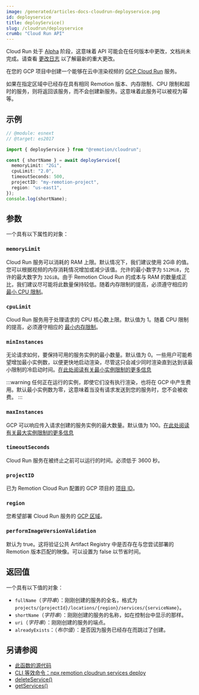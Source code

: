 ```yaml
---
image: /generated/articles-docs-cloudrun-deployservice.png
id: deployservice
title: deployService()
slug: /cloudrun/deployservice
crumb: "Cloud Run API"
---
```


<ExperimentalBadge>
<p>Cloud Run 处于 <a href="/docs/cloudrun-alpha">Alpha</a> 阶段，这意味着 API 可能会在任何版本中更改，文档尚未完成。请查看 <a href="https://remotion.dev/changelog">更改日志</a> 以了解最新的重大更改。</p>
</ExperimentalBadge>

在您的 GCP 项目中创建一个能够在云中渲染视频的 [GCP Cloud Run](https://cloud.google.com/run) 服务。

如果在指定区域中已经存在具有相同 Remotion 版本、内存限制、CPU 限制和超时的服务，则将返回该服务，而不会创建新服务。这意味着此服务可以被视为幂等。

## 示例

```ts twoslash
// @module: esnext
// @target: es2017

import { deployService } from "@remotion/cloudrun";

const { shortName } = await deployService({
  memoryLimit: "2Gi",
  cpuLimit: "2.0",
  timeoutSeconds: 500,
  projectID: "my-remotion-project",
  region: "us-east1",
});
console.log(shortName);
```

## 参数

一个具有以下属性的对象：

### `memoryLimit`

Cloud Run 服务可以消耗的 RAM 上限。默认情况下，我们建议使用 2GiB 的值。您可以根据视频的内存消耗情况增加或减少该值。允许的最小数字为 `512MiB`，允许的最大数字为 `32GiB`。由于 Remotion Cloud Run 的成本与 RAM 的数量成正比，我们建议尽可能将此数量保持较低。随着内存限制的提高，必须遵守相应的 [最小 CPU 限制](https://cloud.google.com/run/docs/configuring/memory-limits#cpu-minimum)。

### `cpuLimit`

Cloud Run 服务用于处理请求的 CPU 核心数上限。默认值为 1。随着 CPU 限制的提高，必须遵守相应的 [最小内存限制](https://cloud.google.com/run/docs/configuring/cpu#setting)。

### `minInstances`

无论请求如何，要保持可用的服务实例的最小数量。默认值为 0。一些用户可能希望增加最小实例数，以便更快地启动渲染，尽管这只会减少同时渲染直到达到该最小限制的冷启动时间。[在此处阅读有关最小实例限制的更多信息](/docs/cloudrun/instancecount#minimum-instance-count) 


:::warning
任何正在运行的实例，即使它们没有执行渲染，也将在 GCP 中产生费用。默认最小实例数为零，这意味着当没有请求发送到您的服务时，您不会被收费。
:::

### `maxInstances`

GCP 可以响应传入请求创建的服务实例的最大数量。默认值为 100。[在此处阅读有关最大实例限制的更多信息](/docs/cloudrun/instancecount#maximum-instance-count)

### `timeoutSeconds`

Cloud Run 服务在被终止之前可以运行的时间。必须低于 3600 秒。

### `projectID`

已为 Remotion Cloud Run 配置的 GCP 项目的 [项目 ID](https://cloud.google.com/resource-manager/docs/creating-managing-projects#:~:text=to%20be%20unique.-,Project%20ID,-%3A%20A%20globally%20unique)。

### `region`

您希望部署 Cloud Run 服务的 [GCP 区域](/docs/cloudrun/region-selection)。

### `performImageVersionValidation`

默认为 true。这将验证公共 Artifact Registry 中是否存在与您尝试部署的 Remotion 版本匹配的映像。可以设置为 false 以节省时间。

## 返回值

一个具有以下值的对象：

- `fullName`（_字符串_）：刚刚创建的服务的全名，格式为 `projects/{projectId}/locations/{region}/services/{serviceName}`。
- `shortName`（_字符串_）：刚刚创建的服务的名称，如在控制台中显示的那样。
- `uri`（_字符串_）：刚刚创建的服务的端点。
- `alreadyExists`：（_布尔值_）：是否因为服务已经存在而跳过了创建。

## 另请参阅

- [此函数的源代码](https://github.com/remotion-dev/remotion/blob/main/packages/cloudrun/src/api/deploy-service.ts)
- [CLI 等效命令：npx remotion cloudrun services deploy](/docs/cloudrun/cli/services#deploy)
- [deleteService()](/docs/cloudrun/deleteservice)
- [getServices()](/docs/cloudrun/getservices)

